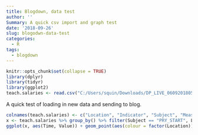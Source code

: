 ```yaml
---
title: Blogdown, data test
author: ''
Summary: A quick csv import and graph test
date: '2018-09-26'
slug: blogodwn-data-test
categories:
  - R
tags:
  - blogdown
---
```


```r
knitr::opts_chunk$set(collapse = TRUE)
library(dplyr)
library(tidyr)
library(ggplot2)
teach.salaries <- read.csv("C:/Users/squin/Downloads/DP_LIVE_06092018050003186.csv")
```

A quick test of loading in new data and sending to blog.


```r
colnames(teach.salaries) <- c("Location", "Indicator", "Subject", "Measure", "Frequency", "Time", "Value", "Flag Codes")
x <- teach.salaries %>% group_by() %>% filter(Subject == "PRY_START", Location == "AUS" | Location == "USA") %>% select(Location, Time, Value)
ggplot(x, aes(Time, Value)) + geom_point(aes(colour = factor(Location))) 
```